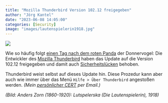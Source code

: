 ```yaml
---
title: "Mozilla Thunderbird Version 102.12 freigegeben"
author: "Jörg Kantel"
date: "2023-06-08 14:05:00"
categories: [Security]
image: "images/lautenspielerin1918.jpg"
---
```


[![](images/lautenspielerin1918-b.jpg)](https://www.mutualart.com/Artwork/Lutspelerska/7872CDFD4C460AC2)

Wie so häufig folgt [einen Tag nach dem roten Panda](https://kantel.github.io/posts/2023060701_firefox_114/) der Donnervogel: Die Entwickler des [Mozilla Thunderbird](http://www.mozillamessaging.com/) haben das Update auf die Version 102.12 freigegeben und damit auch [Sicherheitslücken](https://www.thunderbird.net/en-US/thunderbird/102.12.0/releasenotes/) behoben.

Thunderbird weist selbst auf dieses Update hin. Diese Prozedur kann aber auch wie immer über das Menü `Hilfe > Über Thunderbird` angestoßen werden. *(Mein [persönlicher CERT](http://www.gwdg.de/~mreiman1/) per Email.)*

*(Bild: Anders Zorn (1860-1920): Lutspelerska (Die Lautenspielerin), 1918)*



